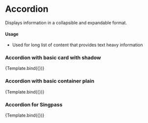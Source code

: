 
<Meta title="Components/Accordion" component={Accordion} />

<h1>Accordion</h1>
<p>Displays information in a collapsible and expandable format.</p>
<h4>Usage</h4>
<ul>
  <li>Used for long list of content that provides text heavy information</li>
</ul>


<h3>Accordion with basic card with shadow</h3>

<Canvas>
  <Story
    name="Accordion with shadow"
    args={{
      displayList: [
        {
          heading: "Accordion 1",
          content:
            "Lorem ipsum dolor sit amet, consectetur adipiscing elit. Suspendisse malesuada lacus ex, sit amet blandit leo lobortis eget.",
        },
        {
          heading: "Accordion 2",
          content:
            "Lorem ipsum dolor sit amet, consectetur adipiscing elit. Suspendisse malesuada lacus ex, sit amet blandit leo lobortis eget.",
        },
      ],
      flush: false,
    }}
  >
    {Template.bind({})}
  </Story>
</Canvas>
<ArgsTable of={Accordion} story="Accordion with shadow" />

<h3>Accordion with basic container plain</h3>

<Canvas>
  <Story
    name="Accordion with basic container"
    args={{
      displayList: [
        {
          heading: "Accordion 1",
          content:
            "Lorem ipsum dolor sit amet, consectetur adipiscing elit. Suspendisse malesuada lacus ex, sit amet blandit leo lobortis eget.",
        },
        {
          heading: "Accordion 2",
          content:
            "Lorem ipsum dolor sit amet, consectetur adipiscing elit. Suspendisse malesuada lacus ex, sit amet blandit leo lobortis eget.",
        },
      ],
      flush: true,
    }}
  >
    {Template.bind({})}
  </Story>
</Canvas>
<ArgsTable of={Accordion} story="Accordion with basic container" />

<h3>Accordion for Singpass</h3>

<Canvas>
  <Story
    name="Accordion for Singpass"
    args={{
      displayList: [
        {
          heading: "Accordion 1",
          content:
            "Lorem ipsum dolor sit amet, consectetur adipiscing elit. Suspendisse malesuada lacus ex, sit amet blandit leo lobortis eget.",
        },
        {
          heading: "Accordion 2",
          content:
            "Lorem ipsum dolor sit amet, consectetur adipiscing elit. Suspendisse malesuada lacus ex, sit amet blandit leo lobortis eget.",
        },
      ],
      flush: true,
      forSingpass: true,
    }}
  >
    {Template.bind({})}
  </Story>
</Canvas>
<ArgsTable of={Accordion} story="Accordion for Singpass" />

